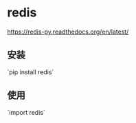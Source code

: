 = redis =
[[https://redis-py.readthedocs.org/en/latest/]]

== 安装 ==
`pip install redis`

== 使用 ==
`import redis`

